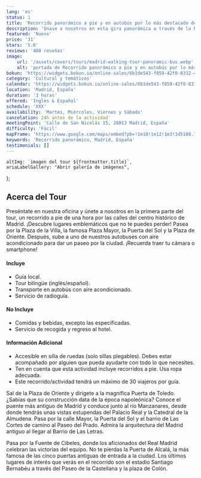 ```yaml
---
lang: 'es'
status: 1
title: 'Recorrido panorámico a pie y en autobús por lo más destacado de Madrid'
description: 'Únase a nosotros en esta gira panorámica a través de la hermosa ciudad de Madrid.Vea algunos de los lugares más importantes de la ciudad.'
featured: 'Nuevo'
price: '31'
stars: '5.0'
reviews: '480 reseñas'
image:
    url: '/assets/covers/tours/madrid-walking-tour-panoramic-bus.webp'
    alt: 'portada de Recorrido panorámico a pie y en autobús por lo más destacado de Madrid'
bokun: 'https://widgets.bokun.io/online-sales/6b1de543-f859-42f0-8332-446d14d349f4/experience/845895?partialView=1'
category: 'Cultural y temáticos'
calendar: 'https://widgets.bokun.io/online-sales/6b1de543-f859-42f0-8332-446d14d349f4/experience-calendar/845895'
location: 'Madrid, España'
duration: '3 horas'
offered: 'Inglés & Español'
schedule: 'XXX'
availability: 'Martes, Miércoles, Viernes y Sábado'
cancelation: 24h antes de la actividad'
meetingPoint: 'Calle de San Nicolás 15, 28013 Madrid, España'
difficulty: 'Fácil'
mapFrame: 'https://www.google.com/maps/embed?pb=!1m18!1m12!1m3!1d5108.731914717676!2d-3.716307571717333!3d40.41615699104534!2m3!1f0!2f0!3f0!3m2!1i1024!2i768!4f13.1!3m3!1m2!1s0xd42296fa427a647%3A0x4f757529951b6d8f!2sC.%20de%20San%20Nicol%C3%A1s%2C%2015%2C%20Centro%2C%2028013%20Madrid%2C%20Espa%C3%B1a!5e0!3m2!1ses-419!2smx!4v1709572112340!5m2!1ses-419!2smx'
keywords: 'Recorrido panorámico, Madrid, España'
testimonials: []
---
```




    altImg: `imagen del tour ${frontmatter.title}`,
    ariaLabelGallery: "Abrir galería de imágenes",
};

<SliderGallery 
    client:load 
    images={arrayImages} 
    accessibility={accessibility}
/>

<h2 class="text-3xl md:text-4xl font-extrabold mb-4 text-red-700"> Acerca del Tour</h2>

<p class="text-lg text-justify my-5"> Preséntate en nuestra oficina y únete a nosotros en la primera parte del tour, un recorrido a pie de una hora 
por las calles del centro histórico de Madrid. ¡Descubre lugares emblemáticos que no te puedes perder! Pasea por la Plaza de la Villa, la famosa 
Plaza Mayor, la Puerta del Sol y la Plaza de Oriente. Después, sube a uno de nuestros autobuses con aire acondicionado para dar un paseo por la ciudad. 
¡Recuerda traer tu cámara o smartphone! </p>

<div class="flex flex-wrap gap-y-5 my-5">
    <div class="w-full md:w-1/2 md:pr-5">
        <h4 class="text-2xl font-bold mb-4 text-sky-800">Incluye</h4>
        <ul class="text-lg space-y-4">
            <li><i class="at-check-circle text-green-500"></i> Guía local.</li>
            <li><i class="at-check-circle text-green-500"></i> Tour bilingüe (inglés/español).</li>
            <li><i class="at-check-circle text-green-500"></i> Transporte en autobús con aire acondicionado.</li>
            <li><i class="at-check-circle text-green-500"></i> Servicio de radioguía.</li>
        </ul>
    </div>
    <div class="w-full md:w-1/2 md:pr-5">
        <h4 class="text-2xl font-bold mb-4 text-sky-800">No Incluye</h4>
        <ul class="text-lg space-y-4">
            <li><i class="at-xmark-circle text-red-500"></i> Comidas y bebidas, excepto las especificadas.</li>
            <li><i class="at-xmark-circle text-red-500"></i> Servicio de recogida y regreso al hotel.</li>
        </ul>
    </div>
    <div class="w-full  md:pr-5">
        <h4 class="text-2xl font-bold mb-4 text-sky-800">Información Adicional</h4>
        <ul class="text-lg space-y-4">
            <li><i class="at-info-circle text-sky-500"></i> Accesible en silla de ruedas (solo sillas plegables). Debes estar acompañado por alguien que pueda ayudarte con todo lo que necesites.</li>
            <li><i class="at-info-circle text-sky-500"></i> Ten en cuenta que esta actividad incluye recorridos a pie. Usa ropa adecuada.</li>
            <li><i class="at-info-circle text-sky-500"></i> Este recorrido/actividad tendrá un máximo de 30 viajeros por guía.</li>
        </ul>
    </div>
</div>

<p class="text-lg text-justify my-5"> Sal de la Plaza de Oriente y dirígete a la magnífica Puerta de Toledo. ¿Sabías que su construcción data de la 
época napoleónica? Conoce el puente más antiguo de Madrid y conduce junto al río Manzanares, desde donde tendrás unas vistas estupendas del Palacio 
Real y la Catedral de la Almudena. Pasa por la calle Mayor, la Puerta del Sol y el barrio de Las Cortes de camino al Paseo del Prado. Admira la 
arquitectura del Madrid antiguo al llegar al Barrio de Las Letras. </p>

<p class="text-lg text-justify my-5"> Pasa por la Fuente de Cibeles, donde los aficionados del Real Madrid celebran las victorias del equipo. No te pierdas la Puerta de Alcalá, 
la más famosa de las cinco puertas antiguas de entrada a la ciudad. Los últimos lugares de interés que verás en el recorrido son el estadio Santiago 
Bernabéu a través del Paseo de la Castellana y la plaza de Colón.</p>
